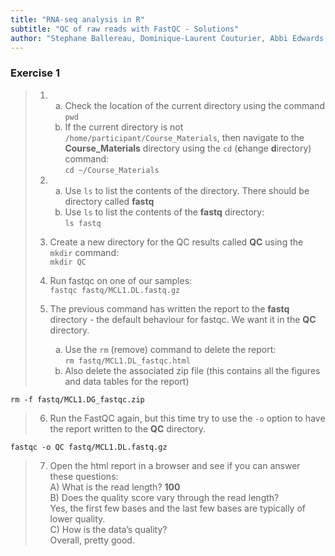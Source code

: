 ```yaml
---
title: "RNA-seq analysis in R"
subtitle: "QC of raw reads with FastQC - Solutions"
author: "Stephane Ballereau, Dominique-Laurent Couturier, Abbi Edwards, Guillermo Parada Gonzalez, Ashley Sawle"
---
```


### Exercise 1

> 1. 
>       a) Check the location of the current directory using the command `pwd`  
>       b) If the current directory is not
>       `/home/participant/Course_Materials`, then navigate to the
>       **Course_Materials** directory using the `cd` (**c**hange
>       **d**irectory) command:  
> `cd ~/Course_Materials`  
>
> 2.   
>       a) Use `ls` to list the contents of the directory. There should be directory
>    called **fastq**    
>       b) Use `ls` to list the contents of the **fastq** directory:  
>    `ls fastq`
>
> 3. Create a new directory for the QC results called **QC** using the `mkdir`
>    command:  
> `mkdir QC`
>
> 4. Run fastqc on one of our samples:  
> `fastqc fastq/MCL1.DL.fastq.gz`
>
> 5. The previous command has written the report to the **fastq** directory -
>    the default behaviour for fastqc. We want it in the **QC** directory. 
>       a) Use the `rm` (remove) command to delete the report:   
>          `rm fastq/MCL1.DL_fastqc.html`  
>       b) Also delete the associated zip file (this contains all the figures
>       and data tables for the report)

```
rm -f fastq/MCL1.DG_fastqc.zip
```

>
> 6. Run the FastQC again, but this time try to use the `-o` option to have
>    the report written to the **QC** directory.

```
fastqc -o QC fastq/MCL1.DL.fastq.gz
```

>  
> 7. Open the html report in a browser and see if you can answer these questions:  
>           A) What is the read length? **100**  
>           B) Does the quality score vary through the read length?  
>               Yes, the first few bases and the last few bases are typically
>               of lower quality.  
>           C) How is the data's quality?  
>               Overall, pretty good.
